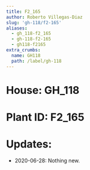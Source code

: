 ```yaml
---
title: F2_165
author: Roberto Villegas-Diaz
slug: 'gh-118/f2-165'
aliases:
  - gh_118-f2_165
  - gh-118-f2-165
  - gh118-f2165
extra_crumbs:
  name: GH118
  path: /label/gh-118
---
```


# **House**: GH_118
# **Plant ID**: F2_165
# **Updates**: 
 - 2020-06-28: Nothing new.
